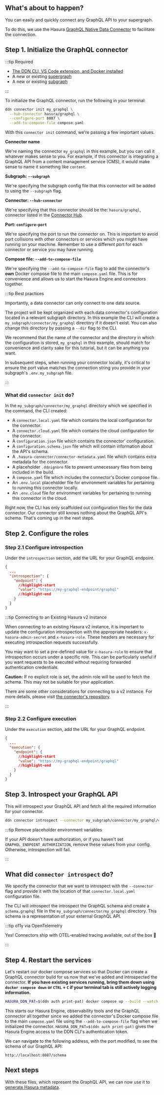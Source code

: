 
## What's about to happen?

You can easily and quickly connect any GraphQL API to your supergraph.

To do this, we use the Hasura [GraphQL Native Data Connector](https://github.com/hasura/ndc-graphql) to facilitate the
connection.

<Thumbnail src="/img/get-started/ERD/connect-data.png" alt="Connect a data source" width="1000px" />

## Step 1. Initialize the GraphQL connector

:::tip Required

- [The DDN CLI, VS Code extension, and Docker installed](/getting-started/build/00-prerequisites.mdx)
- A new or existing [supergraph](/getting-started/build/01-init-supergraph.mdx)
- A new or existing [subgraph](/getting-started/build/02-init-subgraph.mdx)

:::

To initialize the GraphQL connector, run the following in your terminal:

```bash
ddn connector init my_graphql \
  --hub-connector hasura/graphql \
  --configure-port 8087 \
  --add-to-compose-file compose.yaml
```

With this `connector init` command, we're passing a few important values.

**Connector name**

We're naming the connector `my_graphql` in this example, but you can call it whatever makes sense to you. For example,
if this connector is integrating a GraphQL API from a content management service (CMS), it would make sense to name it
something like `content`.

**Subgraph: `--subgraph`**

We're specifying the subgraph config file that this connector will be added to using the `--subgraph` flag.

**Connector: `--hub-connector`**

We're specifying that this connector should be the: `hasura/graphql`, connector listed in the
[Connector Hub](https://hasura.io/connectors/graphql).

**Port: `configure-port`**

We're specifying the port to run the connector on. This is important to avoid port collisions with other connectors or
services which you might have running on your machine. Remember to use a different port for each connector or service
you may have running.

**Compose file: `--add-to-compose-file`**

We're specifying the `--add-to-compose-file` flag to add the connector's **own** Docker compose file to the main
`compose.yaml` file. This is for convenience and allows us to start the Hasura Engine and connectors together.

:::tip Best practices

Importantly, a data connector can only connect to one data source.

The project will be kept organized with each data connector's configuration located in a relevant subgraph directory. In
this example the CLI will create a `my_subgraph/connector/my_graphql` directory if it doesn't exist. You can also change
this directory by passing a `--dir` flag to the CLI.

We recommend that the name of the connector and the directory in which the configuration is stored, `my_graphql` in this
example, should match for convenience and clarity sake for this tutorial, but it can be anything you want.

In subsequent steps, when running your connector locally, it's critical to ensure the port value matches the connection
string you provide in your subgraph's `.env.my_subgraph` file.

:::

### What did `connector init` do?

In the `my_subgraph/connector/my_graphql` directory which we specified in the command, the CLI created:

- A `connector.local.yaml` file which contains the local configuration for the connector.
- A `connector.cloud.yaml` file which contains the cloud configuration for the connector.
- A `configuration.json` file which contains the connector' configuration.
- A `configuration.schema.json` file which will contain information about the API's schema.
- A `.hasura-connector/connector-metadata.yaml` file which contains extra metadata for the connector.
- A placeholder `.ddnignore` file to prevent unnecessary files from being included in the build.
- A `compose.yaml` file which includes the connector's Docker compose file.
- An `.env.local` placeholder file for environment variables for pertaining to running this connector locally.
- An `.env.cloud` file for environment variables for pertaining to running this connector in the cloud.

Right now, the CLI has only scaffolded out configuration files for the data connector. Our connector still knows nothing
about the GraphQL API's schema. That's coming up in the next steps.

## Step 2. Configure the roles

### Step 2.1 Configure introspection

Under the `introspection` section, add the URL for your GraphQL endpoint.

```json title="Inside of my_subgraph/connector/my_graphql/configuration.json:"
{
  ...
  "introspection": {
    "endpoint": {
      //highlight-start
      "value": "https://my-graphql-endpoint/graphql"
      //highlight-end
    }
  }
}
```

:::tip Connecting to an Existing Hasura v2 Instance

When connecting to an existing Hasura v2 instance, it is important to update the configuration introspection with the
appropriate headers: `x-hasura-admin-secret` and `x-hasura-role`. These headers are necessary for executing
introspection requests successfully.

You may want to set a pre-defined value for `x-hasura-role` to ensure that introspection occurs under a specific role.
This can be particularly useful if you want requests to be executed without requiring forwarded authentication
credentials.

**Caution:** If no explicit role is set, the admin role will be used to fetch the schema. This may not be suitable for
your application.

There are some other considerations for connecting to a v2 instance. For more details, please visit
[the connector's repository](https://github.com/hasura/ndc-graphql).

:::

### Step 2.2 Configure execution

Under the `execution` section, add the URL for your GraphQL endpoint.

```json title="Inside of my_subgraph/connector/my_graphql/configuration.json:"
{
  ...
  "execution": {
    "endpoint": {
      //highlight-start
      "value": "https://my-graphql-endpoint/graphql"
      //highlight-end
    }
  }
}
```

## Step 3. Introspect your GraphQL API

This will introspect your GraphQL API and fetch all the required information for your connector.

```bash
ddn connector introspect --connector my_subgraph/connector/my_graphql/connector.local.yaml
```

:::tip Remove placeholder environment variables

If your API doesn't have authorization, or if you haven't set `GRAPHQL_ENDPOINT_AUTHORIZATION`, remove these values from
your config. Otherwise, introspection will fail.

:::

## What did `connector introspect` do?

We specify the connector that we want to introspect with the `--connector` flag and provide it with the location of that
`connector.local.yaml` configuration file.

The CLI will introspect the introspect the GraphQL schema and create a `schema.graphql` file in the
`my_subgraph/connector/my_graphql` directory. This schema is a representation of your external GraphQL API.

:::tip o11y via OpenTelemetry

Yes! Connectors ship with OTEL-enabled tracing available, out of the box 🎉

:::

## Step 4. Restart the services

Let's restart our docker compose services so that Docker can create a GraphQL connector build for us now that we've
added and introspected the connector. **If you have existing services running, bring them down using
`docker compose down` or `CTRL` + `C` if your terminal tab is still actively logging information.**

```bash title="Run:"
HASURA_DDN_PAT=$(ddn auth print-pat) docker compose up --build --watch
```

This starts our Hasura Engine, observability tools and the GraphQL connector all together since we added the connector's
Docker compose file to the main `compose.yaml` file using the `--add-to-compose-file` flag when we initialized the
connector. `HASURA_DDN_PAT=$(ddn auth print-pat)` gives the Hasura Engine access to the DDN CLI's authentication token.

We can navigate to the following address, with the port modified, to see the schema of our GraphQL API:

```text
http://localhost:8087/schema
```

## Next steps

With these files, which represent the GraphQL API, we can now use it to
[generate Hasura metadata](/getting-started/build/03-connect-to-data/02-create-source-metadata.mdx).
